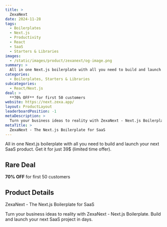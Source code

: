 ```yaml
---
title: >
  ZexaNext
date: 2024-11-28
tags:
  - Boilerplates
  - Next.js
  - Productivity
  - React
  - SaaS
  - Starters & Libraries
images:
  - /static/images/product/zexanext/og-image.png
summary: >
  All in one Next.js boilerplate with all you need to build and launch your next SaaS product. Get it for just 39$ (limited time offer).
categories:
  - Boilerplates, Starters & Libraries
subcategories:
  - React/Next.js
deal: >
  **70% OFF** for first 50 customers
website: https://next.zexa.app/
layout: ProductLayout
leaderboardPosition: -1
metaDescription: >
  Turn your business ideas to reality with ZexaNext - Next.js Boilerplate. Build and launch your next SaaS project in days.
metaTitle: >
  ZexaNext - The Next.js Boilerplate for SaaS
---
```

All in one Next.js boilerplate with all you need to build and launch your next SaaS product. Get it for just 39$ (limited time offer).

## Rare Deal

**70% OFF** for first 50 customers

## Product Details

ZexaNext - The Next.js Boilerplate for SaaS

Turn your business ideas to reality with ZexaNext - Next.js Boilerplate. Build and launch your next SaaS project in days.
